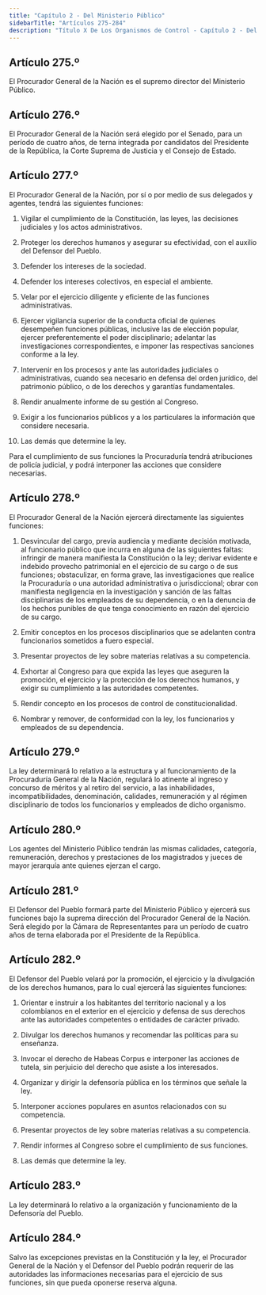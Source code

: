 ```yaml
---
title: "Capítulo 2 - Del Ministerio Público"
sidebarTitle: "Artículos 275-284"
description: "Título X De Los Organismos de Control - Capítulo 2 - Del Ministerio Público"
---
```


## Artículo 275.º

El Procurador General de la Nación es el supremo director del Ministerio Público.

## Artículo 276.º

El Procurador General de la Nación será elegido por el Senado, para un período de cuatro años, de terna integrada por candidatos del Presidente de la República, la Corte Suprema de Justicia y el Consejo de Estado.

## Artículo 277.º

El Procurador General de la Nación, por sí o por medio de sus delegados y agentes, tendrá las siguientes funciones:

1. Vigilar el cumplimiento de la Constitución, las leyes, las decisiones judiciales y los actos administrativos.

2. Proteger los derechos humanos y asegurar su efectividad, con el auxilio del Defensor del Pueblo.

3. Defender los intereses de la sociedad.

4. Defender los intereses colectivos, en especial el ambiente.

5. Velar por el ejercicio diligente y eficiente de las funciones administrativas.

6. Ejercer vigilancia superior de la conducta oficial de quienes desempeñen funciones públicas, inclusive las de elección popular, ejercer preferentemente el poder disciplinario; adelantar las investigaciones correspondientes, e imponer las respectivas sanciones conforme a la ley.

7. Intervenir en los procesos y ante las autoridades judiciales o administrativas, cuando sea necesario en defensa del orden jurídico, del patrimonio público, o de los derechos y garantías fundamentales.

8. Rendir anualmente informe de su gestión al Congreso.

9. Exigir a los funcionarios públicos y a los particulares la información que considere necesaria.

10. Las demás que determine la ley.

Para el cumplimiento de sus funciones la Procuraduría tendrá atribuciones de policía judicial, y podrá interponer las acciones que considere necesarias.

## Artículo 278.º

El Procurador General de la Nación ejercerá directamente las siguientes funciones:

1. Desvincular del cargo, previa audiencia y mediante decisión motivada, al funcionario público que incurra en alguna de las siguientes faltas: infringir de manera manifiesta la Constitución o la ley; derivar evidente e indebido provecho patrimonial en el ejercicio de su cargo o de sus funciones; obstaculizar, en forma grave, las investigaciones que realice la Procuraduría o una autoridad administrativa o jurisdiccional; obrar con manifiesta negligencia en la investigación y sanción de las faltas disciplinarias de los empleados de su dependencia, o en la denuncia de los hechos punibles de que tenga conocimiento en razón del ejercicio de su cargo.

2. Emitir conceptos en los procesos disciplinarios que se adelanten contra funcionarios sometidos a fuero especial.

3. Presentar proyectos de ley sobre materias relativas a su competencia.

4. Exhortar al Congreso para que expida las leyes que aseguren la promoción, el ejercicio y la protección de los derechos humanos, y exigir su cumplimiento a las autoridades competentes.

5. Rendir concepto en los procesos de control de constitucionalidad.

6. Nombrar y remover, de conformidad con la ley, los funcionarios y empleados de su dependencia.

## Artículo 279.º

La ley determinará lo relativo a la estructura y al funcionamiento de la Procuraduría General de la Nación, regulará lo atinente al ingreso y concurso de méritos y al retiro del servicio, a las inhabilidades, incompatibilidades, denominación, calidades, remuneración y al régimen disciplinario de todos los funcionarios y empleados de dicho organismo.

## Artículo 280.º

Los agentes del Ministerio Público tendrán las mismas calidades, categoría, remuneración, derechos y prestaciones de los magistrados y jueces de mayor jerarquía ante quienes ejerzan el cargo.

## Artículo 281.º

El Defensor del Pueblo formará parte del Ministerio Público y ejercerá sus funciones bajo la suprema dirección del Procurador General de la Nación. Será elegido por la Cámara de Representantes para un período de cuatro años de terna elaborada por el Presidente de la República.

## Artículo 282.º

El Defensor del Pueblo velará por la promoción, el ejercicio y la divulgación de los derechos humanos, para lo cual ejercerá las siguientes funciones:

1. Orientar e instruir a los habitantes del territorio nacional y a los colombianos en el exterior en el ejercicio y defensa de sus derechos ante las autoridades competentes o entidades de carácter privado.

2. Divulgar los derechos humanos y recomendar las políticas para su enseñanza.

3. Invocar el derecho de Habeas Corpus e interponer las acciones de tutela, sin perjuicio del derecho que asiste a los interesados.

4. Organizar y dirigir la defensoría pública en los términos que señale la ley.

5. Interponer acciones populares en asuntos relacionados con su competencia.

6. Presentar proyectos de ley sobre materias relativas a su competencia.

7. Rendir informes al Congreso sobre el cumplimiento de sus funciones.

8. Las demás que determine la ley.

## Artículo 283.º

La ley determinará lo relativo a la organización y funcionamiento de la Defensoría del Pueblo.

## Artículo 284.º

Salvo las excepciones previstas en la Constitución y la ley, el Procurador General de la Nación y el Defensor del Pueblo podrán requerir de las autoridades las informaciones necesarias para el ejercicio de sus funciones, sin que pueda oponerse reserva alguna.
